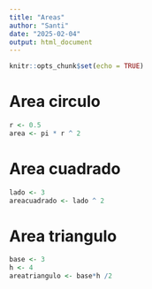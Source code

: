 ```yaml
---
title: "Areas"
author: "Santi"
date: "2025-02-04"
output: html_document
---
```


```r
knitr::opts_chunk$set(echo = TRUE)
```

# Area circulo

```r
r <- 0.5
area <- pi * r ^ 2

```

# Area cuadrado

```r
lado <- 3
areacuadrado <- lado ^ 2

```

# Area triangulo

```r
base <- 3
h <- 4
areatriangulo <- base*h /2

```
